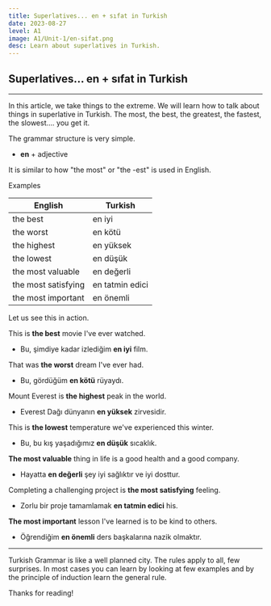 ```yaml
---
title: Superlatives... en + sıfat in Turkish  
date: 2023-08-27
level: A1
image: A1/Unit-1/en-sifat.png 
desc: Learn about superlatives in Turkish.
---
```


## Superlatives... en + sıfat in Turkish
---

In this article, we take things to the extreme. We will learn how to talk about things in superlative in Turkish. The most, the best, the greatest, the fastest, the slowest…. you get it.

The grammar structure is very simple.

- **en** + adjective

It is similar to how "the most" or "the -est" is used in English.

Examples

| English  | Turkish |
| --- | --- |
| the best | en iyi |
| the worst | en kötü |
| the highest | en yüksek |
| the lowest | en düşük |
| the most valuable | en değerli |
| the most satisfying | en tatmin edici |
| the most important | en önemli |

Let us see this in action.

 This is **the best** movie I've ever watched.

- Bu, şimdiye kadar izlediğim **en iyi** film.

That was **the worst** dream I've ever had.

- Bu, gördüğüm **en kötü** rüyaydı.

Mount Everest is **the highest** peak in the world.

- Everest Dağı dünyanın **en yüksek** zirvesidir.

This is **the lowest** temperature we've experienced this winter.

- Bu, bu kış yaşadığımız **en düşük** sıcaklık.

**The most valuable** thing in life is a good health and a good company.

- Hayatta **en değerli** şey iyi sağlıktır ve iyi dosttur.

Completing a challenging project is **the most satisfying** feeling.

- Zorlu bir proje tamamlamak **en tatmin edici** his.

**The most important** lesson I've learned is to be kind to others.

- Öğrendiğim **en önemli** ders başkalarına nazik olmaktır.

---
Turkish Grammar is like a well planned city. The rules apply to all, few surprises. In most cases you can learn by looking at few examples and by the principle of induction learn the general rule.

Thanks for reading!